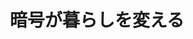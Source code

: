 ﻿---
title: "暗号が暮らしを変える"
category: "情報理工学院"
vol: 33
interviewee: "黒澤 馨 "
url: ""
tags: ["暗号","インターネット","暮らし","セキュリティ","便利"]
pdf: "33-2.pdf"
career: ""
preface: "インターネットの普及は私たちの暮らしを便利にする。しかし同時にセキュリティの問題が無視できなくなってきた。この記事ではセキュリティを成り立たせる暗号について説明している。"
---
